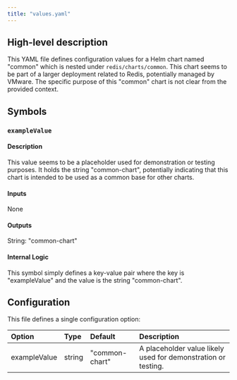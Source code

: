 ```yaml
---
title: "values.yaml"
---
```


## High-level description
This YAML file defines configuration values for a Helm chart named "common" which is nested under `redis/charts/common`. This chart seems to be part of a larger deployment related to Redis, potentially managed by VMware. The specific purpose of this "common" chart is not clear from the provided context.

## Symbols

### `exampleValue`
#### Description
This value seems to be a placeholder used for demonstration or testing purposes. It holds the string "common-chart", potentially indicating that this chart is intended to be used as a common base for other charts.

#### Inputs
None

#### Outputs
String: "common-chart"

#### Internal Logic
This symbol simply defines a key-value pair where the key is "exampleValue" and the value is the string "common-chart". 

## Configuration
This file defines a single configuration option:

| Option | Type | Default | Description |
|:-------|:-----|:--------|:------------|
| exampleValue | string | "common-chart" | A placeholder value likely used for demonstration or testing. |

